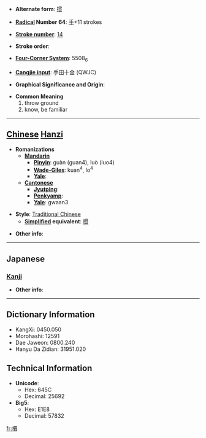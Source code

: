 * '''Alternate form''': [[掼]]

* '''[[Wiktionary:Chinese radical index| Radical]] Number 64''': [[Wiktionary:Chinese radical index 手|手]]+11 strokes

* '''[[Wiktionary:Chinese total strokes index|Stroke number]]''': [[Wiktionary:Chinese total strokes index 14|14]]

* '''Stroke order''': 

* '''[[Wiktionary:Chinese four corner index|Four-Corner System]]''': 5508<sub>6</sub>

* '''[[Wiktionary:Chinese Cangjie index|Cangjie input]]''': 手田十金 (QWJC)

* '''Graphical Significance and Origin''': 

* '''Common Meaning'''
*#throw ground
*# know, be familiar


----

== [[Chinese]] [[Hanzi]] ==

* '''Romanizations'''
** '''[[Mandarin]]'''
*** '''[[Pinyin]]''': guàn (guan4), luò (luo4)
*** '''[[Wade-Giles]]''': kuan<sup>4</sup>, lo<sup>4</sup>
*** '''[[Yale]]''': 
** '''[[Cantonese]]'''
*** '''[[Jyutping]]''':
*** '''[[Penkyamp]]''': 
*** '''[[Yale]]''': gwaan3

* '''Style''': [[Traditional Chinese]] 
** '''[[Simplified Chinese|Simplified]] equivalent''': [[掼]]

* '''Other info''': 

----

==Japanese==
===[[Kanji]]===
{{kanji|on readings=[[かん]] (kan)
|kun readings=[[ならう]] (narau)
}}

* '''Other info''':  

----

== Dictionary Information ==

* KangXi: 0450.050
* Morohashi: 12591
* Dae Jaweon: 0800.240
* Hanyu Da Zidian: 31951.020

== Technical Information ==

* '''Unicode''':
** Hex: 645C
** Decimal: 25692
* '''Big5''':
** Hex: E1E8
** Decimal: 57832

[[fr:摜]]